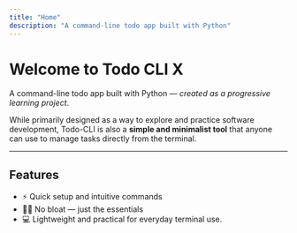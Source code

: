 ```yaml
---
title: "Home"
description: "A command-line todo app built with Python"
---
```


# Welcome to Todo CLI X

A command-line todo app built with Python — _created as a progressive learning project_.

While primarily designed as a way to explore and practice software development, Todo-CLI is also a **simple and minimalist tool** that anyone can use to manage tasks directly from the terminal.

---

## Features

- ⚡️ Quick setup and intuitive commands
- 🧘‍♂️ No bloat — just the essentials
- 💻 Lightweight and practical for everyday terminal use.